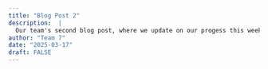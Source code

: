 ```yaml
---
title: "Blog Post 2"
description:  |
  Our team's second blog post, where we update on our progess this week.
author: "Team 7"
date: "2025-03-17"
draft: FALSE
---
```

